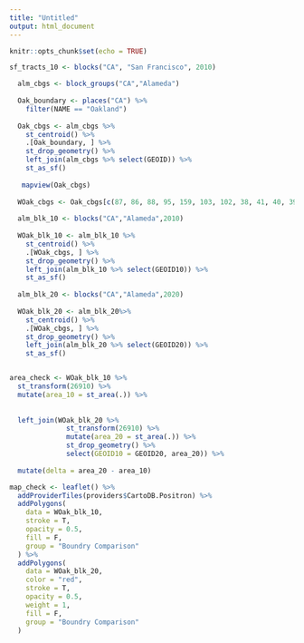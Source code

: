 ```yaml
---
title: "Untitled"
output: html_document
---
```


```r
knitr::opts_chunk$set(echo = TRUE)
```


```r
sf_tracts_10 <- blocks("CA", "San Francisco", 2010)
```

```r

  alm_cbgs <- block_groups("CA","Alameda")
  
  Oak_boundary <- places("CA") %>% 
    filter(NAME == "Oakland")
  
  Oak_cbgs <- alm_cbgs %>% 
    st_centroid() %>% 
    .[Oak_boundary, ] %>% 
    st_drop_geometry() %>% 
    left_join(alm_cbgs %>% select(GEOID)) %>% 
    st_as_sf()
  
   mapview(Oak_cbgs)
  
  WOak_cbgs <- Oak_cbgs[c(87, 86, 88, 95, 159, 103, 102, 38, 41, 40, 39, 34, 169, 106, 105, 104, 101, 288, 290, 289, 37, 36, 35),]   #pulled from map of block groups
  
  alm_blk_10 <- blocks("CA","Alameda",2010)
  
  WOak_blk_10 <- alm_blk_10 %>% 
    st_centroid() %>% 
    .[WOak_cbgs, ] %>% 
    st_drop_geometry() %>% 
    left_join(alm_blk_10 %>% select(GEOID10)) %>% 
    st_as_sf()
  
  alm_blk_20 <- blocks("CA","Alameda",2020)
  
  WOak_blk_20 <- alm_blk_20%>% 
    st_centroid() %>% 
    .[WOak_cbgs, ] %>% 
    st_drop_geometry() %>% 
    left_join(alm_blk_20 %>% select(GEOID20)) %>% 
    st_as_sf()


area_check <- WOak_blk_10 %>% 
  st_transform(26910) %>% 
  mutate(area_10 = st_area(.)) %>%
  
  
  left_join(WOak_blk_20 %>%
              st_transform(26910) %>%
              mutate(area_20 = st_area(.)) %>% 
              st_drop_geometry() %>% 
              select(GEOID10 = GEOID20, area_20)) %>%
  
  mutate(delta = area_20 - area_10)

map_check <- leaflet() %>% 
  addProviderTiles(providers$CartoDB.Positron) %>% 
  addPolygons(
    data = WOak_blk_10,
    stroke = T,
    opacity = 0.5,
    fill = F,
    group = "Boundry Comparison"
  ) %>% 
  addPolygons(
    data = WOak_blk_20,
    color = "red",
    stroke = T,
    opacity = 0.5,
    weight = 1,
    fill = F,
    group = "Boundry Comparison"
  )



  
  
```
